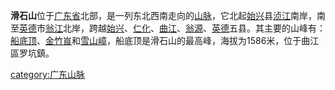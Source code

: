 {{unreferenced|time=2017-06-29T08:54:46+00:00}}
'''滑石山'''位于[[广东省|广东省]]北部，是一列东北西南走向的[[山脉|山脉]]，它北起[[始兴|始兴]]县[[浈江|浈江]]南岸，南至[[英德|英德]]市[[翁江|翁江]]北岸，跨越[[始兴|始兴]]、[[仁化|仁化]]、[[曲江县|曲江]]、[[翁源|翁源]]、[[英德|英德]]五县。其主要的山峰有：[[船底顶|船底顶]]、[[金竹峎|金竹峎]]和[[雪山嶂|雪山嶂]]，船底顶是滑石山的最高峰，海拔为1586米，位于曲江區罗坑鎮。

[[category:广东山脉|category:广东山脉]]